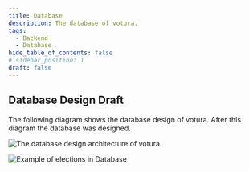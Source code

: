 ```yaml
---
title: Database
description: The database of votura.
tags:
  - Backend
  - Database
hide_table_of_contents: false
# sidebar_position: 1
draft: false
---
```


## Database Design Draft

The following diagram shows the database design of votura.
After this diagram the database was designed.

![The database design architecture of votura.](../../../../../static/uml/dataModel.svg)

![Example of elections in Database](../../../../../static/drawio/electionLayout.svg)
